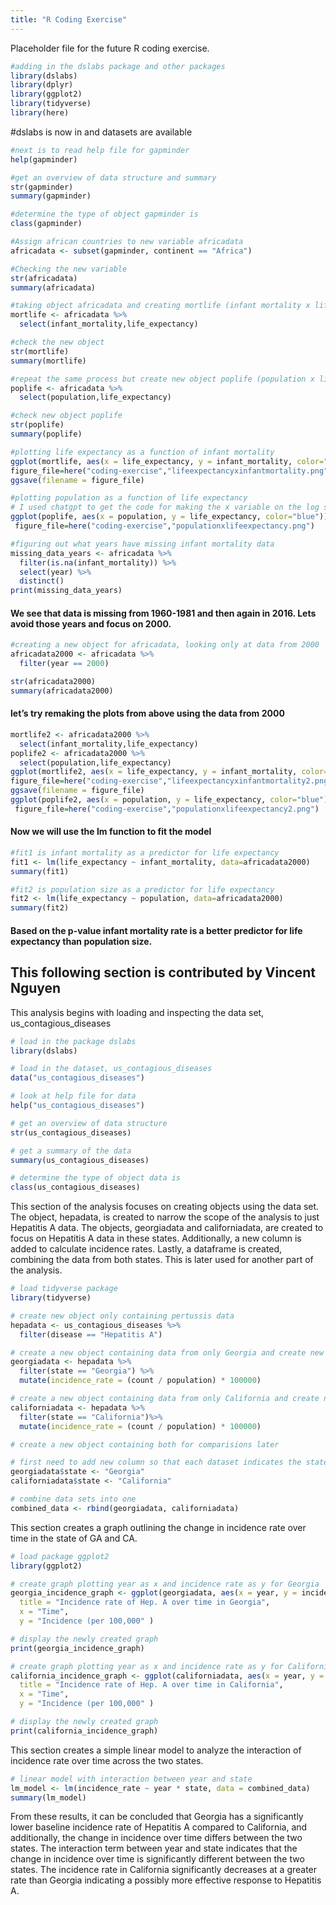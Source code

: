 ```yaml
---
title: "R Coding Exercise"
---
```


Placeholder file for the future R coding exercise.

```r
#adding in the dslabs package and other packages
library(dslabs)
library(dplyr)
library(ggplot2)
library(tidyverse)
library(here)
```

#dslabs is now in and datasets are available

```r
#next is to read help file for gapminder
help(gapminder)
```

```r
#get an overview of data structure and summary
str(gapminder)
summary(gapminder)
```

```r
#determine the type of object gapminder is
class(gapminder)
```

```r
#Assign african countries to new variable africadata
africadata <- subset(gapminder, continent == "Africa")
```

```r
#Checking the new variable
str(africadata)
summary(africadata)
```

```r
#taking object africadata and creating mortlife (infant mortality x life expectancy) using the dplyr package
mortlife <- africadata %>%
  select(infant_mortality,life_expectancy)
```

```r
#check the new object
str(mortlife)
summary(mortlife)
```

```r
#repeat the same process but create new object poplife (population x life expectancy) using dplyr
poplife <- africadata %>%
  select(population,life_expectancy)
```

```r
#check new object poplife
str(poplife)
summary(poplife)
```

```r
#plotting life expectancy as a function of infant mortality 
ggplot(mortlife, aes(x = life_expectancy, y = infant_mortality, color="blue")) + geom_point()
figure_file=here("coding-exercise","lifeexpectancyxinfantmortality.png")
ggsave(filename = figure_file)
```

```r
#plotting population as a function of life expectancy
# I used chatgpt to get the code for making the x variable on the log scale
ggplot(poplife, aes(x = population, y = life_expectancy, color="blue")) + geom_point() + scale_x_log10()
 figure_file=here("coding-exercise","populationxlifeexpectancy.png")
```

```r
#figuring out what years have missing infant mortality data
missing_data_years <- africadata %>%
  filter(is.na(infant_mortality)) %>%
  select(year) %>%
  distinct()
print(missing_data_years)
```

#### We see that data is missing from 1960-1981 and then again in 2016. Lets avoid those years and focus on 2000.

```r
#creating a new object for africadata, looking only at data from 2000
africadata2000 <- africadata %>%
  filter(year == 2000)
```

```r
str(africadata2000)
summary(africadata2000)
```

#### let's try remaking the plots from above using the data from 2000

```r
mortlife2 <- africadata2000 %>%
  select(infant_mortality,life_expectancy)
poplife2 <- africadata2000 %>%
  select(population,life_expectancy)
ggplot(mortlife2, aes(x = life_expectancy, y = infant_mortality, color="blue")) + geom_point()
figure_file=here("coding-exercise","lifeexpectancyxinfantmortality2.png")
ggsave(filename = figure_file)
ggplot(poplife2, aes(x = population, y = life_expectancy, color="blue")) + geom_point() + scale_x_log10()
 figure_file=here("coding-exercise","populationxlifeexpectancy2.png")


```

#### Now we will use the lm function to fit the model

```r
#fit1 is infant mortality as a predictor for life expectancy
fit1 <- lm(life_expectancy ~ infant_mortality, data=africadata2000)
summary(fit1)
```

```r
#fit2 is population size as a predictor for life expectancy
fit2 <- lm(life_expectancy ~ population, data=africadata2000)
summary(fit2)
```

#### Based on the p-value infant mortality rate is a better predictor for life expectancy than population size.

## **This following section is contributed by Vincent Nguyen**

This analysis begins with loading and inspecting the data set, us_contagious_diseases

```r
# load in the package dslabs
library(dslabs)

# load in the dataset, us_contagious_diseases
data("us_contagious_diseases")

# look at help file for data
help("us_contagious_diseases")

# get an overview of data structure
str(us_contagious_diseases)

# get a summary of the data
summary(us_contagious_diseases)

# determine the type of object data is
class(us_contagious_diseases)
```

This section of the analysis focuses on creating objects using the data set. The object, hepadata, is created to narrow the scope of the analysis to just Hepatitis A data. The objects, georgiadata and californiadata, are created to focus on Hepatitis A data in these states. Additionally, a new column is added to calculate incidence rates. Lastly, a dataframe is created, combining the data from both states. This is later used for another part of the analysis.

```r
# load tidyverse package
library(tidyverse)

# create new object only containing pertussis data
hepadata <- us_contagious_diseases %>%
  filter(disease == "Hepatitis A")

# create a new object containing data from only Georgia and create new incidence rate variable
georgiadata <- hepadata %>%
  filter(state == "Georgia") %>%
  mutate(incidence_rate = (count / population) * 100000)

# create a new object containing data from only California and create new incidence rate variable
californiadata <- hepadata %>%
  filter(state == "California")%>%
  mutate(incidence_rate = (count / population) * 100000)

# create a new object containing both for comparisions later

# first need to add new column so that each dataset indicates the state
georgiadata$state <- "Georgia"
californiadata$state <- "California"

# combine data sets into one
combined_data <- rbind(georgiadata, californiadata)

```

This section creates a graph outlining the change in incidence rate over time in the state of GA and CA.

```r
# load package ggplot2
library(ggplot2)

# create graph plotting year as x and incidence rate as y for Georgia
georgia_incidence_graph <- ggplot(georgiadata, aes(x = year, y = incidence_rate)) + geom_point(alpha = 0.6, color = "blue") + labs(
  title = "Incidence rate of Hep. A over time in Georgia",
  x = "Time",
  y = "Incidence (per 100,000" )

# display the newly created graph
print(georgia_incidence_graph)

# create graph plotting year as x and incidence rate as y for California
california_incidence_graph <- ggplot(californiadata, aes(x = year, y = incidence_rate)) + geom_point(alpha = 0.6, color = "blue") + labs(
  title = "Incidence rate of Hep. A over time in California",
  x = "Time",
  y = "Incidence (per 100,000" )

# display the newly created graph
print(california_incidence_graph)


```

This section creates a simple linear model to analyze the interaction of incidence rate over time across the two states.

```r
# linear model with interaction between year and state
lm_model <- lm(incidence_rate ~ year * state, data = combined_data)
summary(lm_model)

```

From these results, it can be concluded that Georgia has a significantly lower baseline incidence rate of Hepatitis A compared to California, and additionally, the change in incidence over time differs between the two states. The interaction term between year and state indicates that the change in incidence over time is significantly different between the two states. The incidence rate in California significantly decreases at a greater rate than Georgia indicating a possibly more effective response to Hepatitis A.
